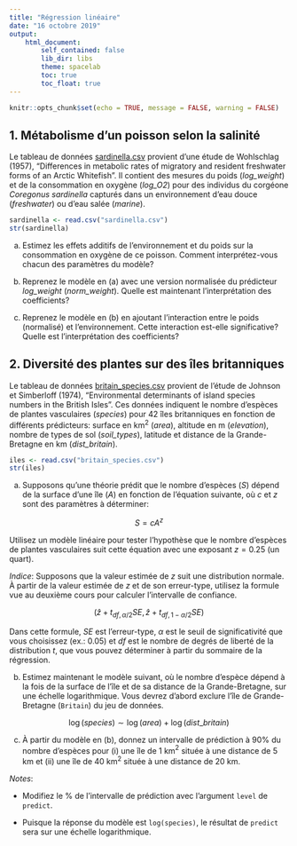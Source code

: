 ```yaml
---
title: "Régression linéaire"
date: "16 octobre 2019"
output: 
    html_document:
        self_contained: false
        lib_dir: libs
        theme: spacelab
        toc: true
        toc_float: true
---
```


```r
knitr::opts_chunk$set(echo = TRUE, message = FALSE, warning = FALSE)
```

## 1. Métabolisme d'un poisson selon la salinité

Le tableau de données [sardinella.csv](sardinella.csv) provient d'une étude de Wohlschlag (1957), "Differences in metabolic rates of migratory and resident freshwater forms of an Arctic Whitefish". Il contient des mesures du poids (*log_weight*) et de la consommation en oxygène (*log_O2*) pour des individus du corgéone *Coregonus sardinella* capturés dans un environnement d'eau douce (*freshwater*) ou d'eau salée (*marine*).

```r
sardinella <- read.csv("sardinella.csv")
str(sardinella)
```

a) Estimez les effets additifs de l'environnement et du poids sur la consommation en oxygène de ce poisson. Comment interprétez-vous chacun des paramètres du modèle?

b) Reprenez le modèle en (a) avec une version normalisée du prédicteur *log_weight* (*norm_weight*). Quelle est maintenant l'interprétation des coefficients?

c) Reprenez le modèle en (b) en ajoutant l'interaction entre le poids (normalisé) et l'environnement. Cette interaction est-elle significative? Quelle est l'interprétation des coefficients?


## 2. Diversité des plantes sur des îles britanniques

Le tableau de données [britain_species.csv](britain_species.csv) provient de l'étude de Johnson et Simberloff (1974), "Environmental determinants of island species numbers in the British Isles". Ces données indiquent le nombre d'espèces de plantes vasculaires (*species*) pour 42 îles britanniques en fonction de différents prédicteurs: surface en km$^2$ (*area*), altitude en m (*elevation*), nombre de types de sol (*soil_types*), latitude et distance de la Grande-Bretagne en km (*dist_britain*). 

```r
iles <- read.csv("britain_species.csv")
str(iles)
```

a) Supposons qu'une théorie prédit que le nombre d'espèces ($S$) dépend de la surface d'une île ($A$) en fonction de l'équation suivante, où $c$ et $z$ sont des paramètres à déterminer:

$$ S = c A^z $$

Utilisez un modèle linéaire pour tester l'hypothèse que le nombre d'espèces de plantes vasculaires suit cette équation avec une exposant $z = 0.25$ (un quart).

*Indice*: Supposons que la valeur estimée de $z$ suit une distribution normale. À partir de la valeur estimée de $z$ et de son erreur-type, utilisez la formule vue au deuxième cours pour calculer l'intervalle de confiance. 

$$ (\hat{z} + t_{df, \alpha/2} SE, \hat{z} + t_{df, 1-\alpha/2} SE) $$

Dans cette formule, $SE$ est l'erreur-type, $\alpha$ est le seuil de significativité que vous choisissez (ex.: 0.05) et $df$ est le nombre de degrés de liberté de la distribution $t$, que vous pouvez déterminer à partir du sommaire de la régression.

b) Estimez maintenant le modèle suivant, où le nombre d'espèce dépend à la fois de la surface de l'île et de sa distance de la Grande-Bretagne, sur une échelle logarithmique. Vous devrez d'abord exclure l'île de Grande-Bretagne (`Britain`) du jeu de données.

$$ \log(species) \sim \log(area) + \log(dist\_britain) $$

c) À partir du modèle en (b), donnez un intervalle de prédiction à 90% du nombre d'espèces pour (i) une île de 1 km$^2$ située à une distance de 5 km et (ii) une île de 40 km$^2$ située à une distance de 20 km.

*Notes*: 

- Modifiez le % de l'intervalle de prédiction avec l'argument `level` de `predict`.

- Puisque la réponse du modèle est `log(species)`, le résultat de `predict` sera sur une échelle logarithmique.
